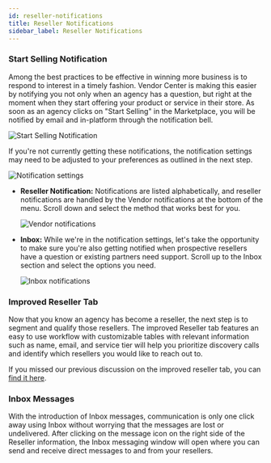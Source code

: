 ```yaml
---
id: reseller-notifications
title: Reseller Notifications
sidebar_label: Reseller Notifications
---
```


### **Start Selling Notification**

Among the best practices to be effective in winning more business is to respond to interest in a timely fashion. Vendor Center is making this easier by notifying you not only when an agency has a question, but right at the moment when they start offering your product or service in their store. As soon as an agency clicks on "Start Selling" in the Marketplace, you will be notified by email and in-platform through the notification bell.

![Start Selling Notification](./img/reseller-notifications/image1.jpg)

If you're not currently getting these notifications, the notification settings may need to be adjusted to your preferences as outlined in the next step.

<div className="text-center">
  <img src="/img/reseller-notifications/image2.jpg" alt="Notification settings" />
</div>

- **Reseller Notification:** Notifications are listed alphabetically, and reseller notifications are handled by the Vendor notifications at the bottom of the menu. Scroll down and select the method that works best for you.

  ![Vendor notifications](./img/reseller-notifications/image3.jpg)

- **Inbox:** While we're in the notification settings, let's take the opportunity to make sure you're also getting notified when prospective resellers have a question or existing partners need support. Scroll up to the Inbox section and select the options you need.

  ![Inbox notifications](./img/reseller-notifications/image4.jpg)

### **Improved Reseller Tab**

Now that you know an agency has become a reseller, the next step is to segment and qualify those resellers. The improved Reseller tab features an easy to use workflow with customizable tables with relevant information such as name, email, and service tier will help you prioritize discovery calls and identify which resellers you would like to reach out to.

If you missed our previous discussion on the improved reseller tab, you can [find it here](/partner-center/top-navigation/vendor-center/vendor-center-general/enriched-reseller-information).

### **Inbox Messages**

With the introduction of Inbox messages, communication is only one click away using Inbox without worrying that the messages are lost or undelivered. After clicking on the message icon on the right side of the Reseller information, the Inbox messaging window will open where you can send and receive direct messages to and from your resellers.
